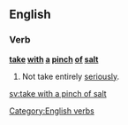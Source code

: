 ==English==

===Verb===
'''[[take]] [[with]] [[a]] [[pinch]] [[of]] [[salt]]'''

# {{idiom}} Not take entirely [[seriously]].

[[Category:English verbs]]

[[sv:take with a pinch of salt]]